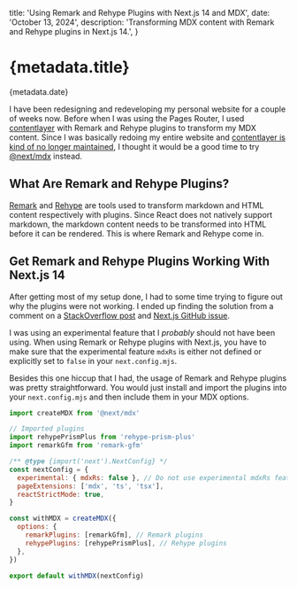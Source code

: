 
  title: 'Using Remark and Rehype Plugins with Next.js 14 and MDX',
  date: 'October 13, 2024',
  description:
    'Transforming MDX content with Remark and Rehype plugins in Next.js 14.',
}

# {metadata.title}

<Date>{metadata.date}</Date>

I have been redesigning and redeveloping my personal website for a couple of weeks now. Before when I was using the Pages Router, I used [contentlayer](https://github.com/contentlayerdev/contentlayer) with Remark and Rehype plugins to transform my MDX content. Since I was basically redoing my entire website and [contentlayer is kind of no longer maintained](https://github.com/contentlayerdev/contentlayer/issues/429), I thought it would be a good time to try [@next/mdx](https://nextjs.org/docs/app/building-your-application/configuring/mdx#nextmdx) instead.

## What Are Remark and Rehype Plugins?

[Remark](https://github.com/remarkjs/remark) and [Rehype](https://github.com/rehypejs/rehype) are tools used to transform markdown and HTML content respectively with plugins. Since React does not natively support markdown, the markdown content needs to be transformed into HTML before it can be rendered. This is where Remark and Rehype come in.

## Get Remark and Rehype Plugins Working With Next.js 14

After getting most of my setup done, I had to some time trying to figure out why the plugins were not working. I ended up finding the solution from a comment on a [StackOverflow post](https://stackoverflow.com/a/75571708) and [Next.js GitHub issue](https://github.com/vercel/next.js/issues/46659#issuecomment-1542183041).

I was using an experimental feature that I _probably_ should not have been using. When using Remark or Rehype plugins with Next.js, you have to make sure that the experimental feature `mdxRs` is either not defined or explicitly set to `false` in your `next.config.mjs`.

Besides this one hiccup that I had, the usage of Remark and Rehype plugins was pretty straightforward. You would just install and import the plugins into your `next.config.mjs` and then include them in your MDX options.

```js title="next.config.mjs" showlinenumbers="true"
import createMDX from '@next/mdx'

// Imported plugins
import rehypePrismPlus from 'rehype-prism-plus'
import remarkGfm from 'remark-gfm'

/** @type {import('next').NextConfig} */
const nextConfig = {
  experimental: { mdxRs: false }, // Do not use experimental mdxRs feature
  pageExtensions: ['mdx', 'ts', 'tsx'],
  reactStrictMode: true,
}

const withMDX = createMDX({
  options: {
    remarkPlugins: [remarkGfm], // Remark plugins
    rehypePlugins: [rehypePrismPlus], // Rehype plugins
  },
})

export default withMDX(nextConfig)
```
